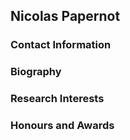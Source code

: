 ## Nicolas Papernot

### Contact Information

### Biography

### Research Interests

### Honours and Awards
